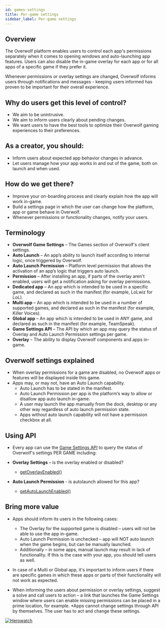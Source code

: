 ```yaml
---
id: games-settings
title: Per-game settings
sidebar_label: Per-game settings
---
```


## Overview
The Overwolf platform enables users to control each app's permissions separately when it comes to opening windows and auto-launching app features. Users can also disable the in-game overlay for each app or for all apps of a specific game if they prefer it. 

Whenever permissions or overlay settings are changed, Overwolf informs users through notifications and messages - keeping users informed has proven to be important for their overall experience.

## Why do users get this level of control?

* We aim to be unintrusive.
* We aim to inform users clearly about pending changes.
* We want users to have the best tools to optimize their Overwolf gaming experiences to their preferences.

## As a creator, you should:

* Inform users about expected app behavior changes in advance.
* Let users manage how your app works in and out of the game, both on launch and when used.

## How do we get there?

* Improve your on-boarding process and clearly explain how the app will work in-game.
* Build a settings page in which the user can change how the platform, app or game behave in Overwolf.
* Whenever permissions or functionality changes, notify your users.

## Terminology

* **Overwolf Game Settings** – The Games section of Overwolf's client settings.
* **Auto Launch** – An app’s ability to launch itself according to internal logic, once triggered by Overwolf.
* **Auto Launch Permission** – Platform level permission that allows the activation of an app’s logic that triggers auto launch.
* **Permission** – After installing an app, if parts of the overlay aren't enabled, users will get a notification asking for overlay permissions.
* **Dedicated app** – An app which is intended to be used in a specific game, and declared as such in the manifest (for example, LoLwiz for LoL).
* **Multi app** – An app which is intended to be used in a number of supported games, and declared as such in the manifest (for example, Killer Voices).
* **Global app** – An app which is intended to be used in ANY game, and declared as such in the manifest (for example, TeamSpeak).
* **Game Settings API** – The API by which an app may query the status of Overlay and Auto Launch Permission settings per game.
* **Overlay** – The ability to display Overwolf components and apps in-game.

## Overwolf settings explained

* When overlay permissions for a game are disabled, no Overwolf apps or features will be displayed inside this game.
* Apps may, or may not, have an Auto Launch capability.
  * Auto Launch has to be stated in the manifest.
  * Auto Launch Permission per app is the platform’s way to allow or disallow app auto launch in-game.
  * A user may launch the app manually from the dock, desktop or any other way regardless of auto launch permission state.
  * Apps without auto launch capability will not have a permission checkbox at all.

## Using API

* Every app can use the [Game Settings API](../api/overwolf-settings-games) to query the status of Overwolf's settings PER GAME including:
* **Overlay Settings** – is the overlay enabled or disabled?
   * [getOverlayEnabled()](../api/overwolf-settings-games#getoverlayenabledgameclassid-callback) 
 
* **Auto Launch Permission** - is autolaunch allowed for this app?
  * [getAutoLaunchEnabled()](../api/overwolf-settings-games#getautolaunchenabledgameclassid-callback) 
  
 ## Bring more value
 
* Apps should inform its users in the following cases:
  * The Overlay for the supported game is disabled – users will not be able to use the app in-game.
  * Auto Launch Permission is unchecked – app will NOT auto launch when the game begins, but can be manually launched.
  * Additionally – in some apps, manual launch may result in lack of functionality. If this is the case with your app, you should tell users as well.

* In case of a Multi or Global app, it's important to inform users if there are specific games in which these apps or parts of their functionality will not work as expected.

* When informing the users about permission or overlay settings, suggest a solve and call users to action – a link that launches the Game Settings window where users can enable missing permissions can be placed in a prime location, for example.
  *Apps cannot change settings through API by themselves. The user has to act and change these settings.

   
[![Herowatch](../assets/herowatch-case-study.jpg)](https://medium.com/overwolf/new-games-settings-herowatch-case-study-4aff3ab99060)


